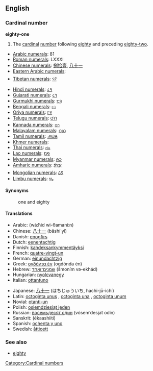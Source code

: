 ==English==

===Cardinal number===
'''eighty-one'''

# The [[cardinal]] [[number]] following [[eighty]] and preceding [[eighty-two]].
*[[w:Arabic numerals|Arabic numerals]]: 81
*[[w:Roman numerals|Roman numerals]]: LXXXI
*[[w:Chinese numerals|Chinese numerals]]: [[捌]][[拾]][[壹]], [[八]][[十]][[一]]
*[[w:Eastern Arabic numerals|Eastern Arabic numerals]]: {{ARchar|[[٨١]]}}
*[[w:Indian numerals|Tibetan numerals]]: [[༨༡]]
*[[w:Indian numerals|Hindi numerals]]: [[८१]]
*[[w:Indian numerals|Gujarati numerals]]: [[૮૧]]
*[[w:Indian numerals|Gurmukhi numerals]]: [[੮੧]]
*[[w:Indian numerals|Bengali numerals]]: [[৮১]]
*[[w:Indian numerals|Oriya numerals]]: [[୮୧]]
*[[w:Indian numerals|Telugu numerals]]: [[౮౧]]
*[[w:Indian numerals|Kannada numerals]]: [[೮೧]]
*[[w:Indian numerals|Malayalam numerals]]: [[൮൧]]
*[[w:Indian numerals|Tamil numerals]]: [[௮௰௧]]
*[[w:Khmer script|Khmer numerals]]: {{KMchar|[[៨១]]}}
*[[w:Thai numerals|Thai numerals]]: [[๘๑]]
*[[w:Lao alphabet|Lao numerals]]: [[໘໑]]
*[[w:Burmese alphabet|Myanmar numerals]]: [[၈၁]]
*[[w:Amharic language|Amharic numerals]]: [[፰፲፩]]
*[[w:Mongolian alphabet|Mongolian numerals]]: [[᠘᠑]]
*[[w:Limbu language|Limbu numerals]]: [[᥎᥇]]

====Synonyms====
:one and eighty

====Translations====
{{top}}
*Arabic: {{ARchar|[[واحد وثمانين]]}} (wá:ħid wi-θamaní:n)
*Chinese: [[八十一]] (bāshí yī)
*Danish: [[enogfirs]]
*Dutch: [[eenentachtig]]
*Finnish: [[kahdeksankymmentäyksi]]
*French: [[quatre-vingt-un]] {{m}}
*German: [[einundachtzig]]
*Greek: [[ογδόντα έν]] (ogdónda én)
*Hebrew: [[שמנים־ואחד]] (šmoním və-ekhád)
*Hungarian: [[nyolcvanegy]]
*Italian: [[ottantuno]] {{m}}
{{mid}}
*Japanese: [[八十一]] (はちじゅういち, hachi-jū-ichí)
*Latin: [[octoginta unus]] {{m}}, [[octoginta una]] {{f}}, [[octoginta unum]] {{n}}
*Novial: [[otanti-un]]
*Polish: [[osiemdziesiąt jeden]]
*Russian: [[восемьдесят один]] (vósem’desjat odín)
*Sanskrit: (ékaashiiti)
*Spanish: [[ochenta y uno]]
*Swedish: [[åttioett]]
{{bottom}}

===See also===
*[[eighty]]

[[Category:Cardinal numbers]]